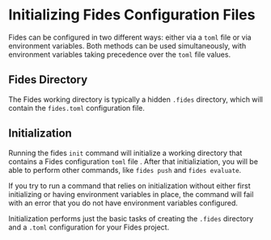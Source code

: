 # Initializing Fides Configuration Files

Fides can be configured in two different ways: either via a ```toml``` file or via environment variables. Both methods can be used simultaneously, with environment variables taking precedence over the ```toml``` file values.

## Fides Directory
The Fides working directory is typically a hidden ```.fides``` directory, which will contain the ```fides.toml``` configuration file.

## Initialization
Running the fides ```init``` command will initialize a working directory that contains a Fides configuration ```toml``` file . After that initializiation, you will be able to perform other commands, like ```fides push``` and ```fides evaluate```.

If you try to run a command that relies on initialization without either first initializing or having environment variables in place, the command will fail with an error that you do not have environment variables configured.

Initialization performs just the basic tasks of creating the ```.fides``` directory and a ```.toml``` configuration for your Fides project.